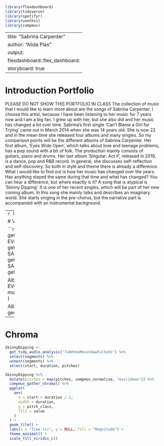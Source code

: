 ```r
library(flexdashboard)
library(tidyverse)
library(spotifyr)
library(usethis)
library(compmus)
```

---
title: "Sabrina Carpenter"
author: "Alida Plas"
output: 
  flexdashboard::flex_dashboard:
    storyboard: true
---

# Introduction Portfolio

PLEASE DO NOT SHOW THIS PORTFOLIO IN CLASS
The collection of music that I would like to learn more about are the songs of Sabrina Carpenter. I choose this artist, because I have been listening to her music for 7 years now and I am a big fan. I grew up with her, but she also did and her music has changed a lot over time. Sabrina’s first single ‘Can’t Blame a Girl for Trying’ came out in March 2014 when she was 14 years old. She is now 22 and in the mean time she released four albums and many singles. 
So my comparison points will be the different albums of Sabrina Carpenter. Her first album, ‘Eyes Wide Open’, which talks about love and teenage problems, has a pop sound with a bit of folk. The production mainly consists of guitars, piano and drums. Her last album ‘Singular: Act II’, released in 2019, is a dance, pop and R&B record. In general, she discusses self-reflection and self-discovery. So both in style and theme there is already a difference.
What I would like to find out is how her music has changed over the years. Has anything stayed the same during that time and what has changed? You can hear a difference, but where exactly is it?
A song that is atypical is ‘Skinny Dipping’. It is one of her recent singles, which will be part of her new coming album. In this song she mainly talks and describes an imaginary world. She starts singing in the pre-chorus, but the narrative part is accompanied with an instrumental background. 

---
```r
library(datasets)
```

# Valence over time

```r
EWO <- get_playlist_audio_features("","2PUT9OaUA6eODR3et4CFXB") 
EVOL <- get_playlist_audio_features("","6wLxOjmHS2ojcXLlgSnfNB")
SAI <- get_playlist_audio_features("","3bEVrN4e4ZZT3abT0qvLTh")
SAII <- get_playlist_audio_features("","0ajsJz4w31SYpdGObMUZQ8")

Album <-
  bind_rows(
    EWO %>% mutate(category = "EWO"),
    EVOL %>% mutate(category = "EVOL"),
    SAI %>% mutate(category = "SAI"),
    SAII %>% mutate(category = "SAII")
  )

Album %>%
  ggplot(aes(x = category, y = valence)) +
  geom_boxplot()
```
---
# Chroma

```r
SkinnyDipping <-
  get_tidy_audio_analysis("7u6HtmuMeuiVdwwFul5xHi") %>%
  select(segments) %>%
  unnest(segments) %>%
  select(start, duration, pitches)

SkinnyDipping %>%
  mutate(pitches = map(pitches, compmus_normalise, "euclidean")) %>%
  compmus_gather_chroma() %>% 
  ggplot(
    aes(
      x = start + duration / 2,
      width = duration,
      y = pitch_class,
      fill = value
    )
  ) +
  geom_tile() +
  labs(x = "Time (s)", y = NULL, fill = "Magnitude") +
  theme_minimal() +
  scale_fill_viridis_c()
```

